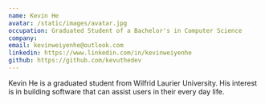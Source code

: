 ```yaml
---
name: Kevin He
avatar: /static/images/avatar.jpg
occupation: Graduated Student of a Bachelor's in Computer Science
company:
email: kevinweiyenhe@outlook.com
linkedin: https://www.linkedin.com/in/kevinweiyenhe
github: https://github.com/kevuthedev
---
```


Kevin He is a graduated student from Wilfrid Laurier University. His interest is in building software that can assist users in their every day life.
